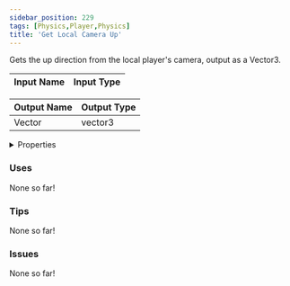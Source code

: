 ```yaml
---
sidebar_position: 229
tags: [Physics,Player,Physics]
title: 'Get Local Camera Up'
---
```


Gets the up direction from the local player's camera, output as a Vector3.






<EsbSvg />

| Input Name | Input Type |
|-----------|-----------|

| Output Name | Output Type |
|-----------|-----------|
| Vector | vector3 |


<details>
  <summary>Properties</summary>
  <div>
    <div>
    <table>
      <thead>
        <tr>
          <th>Is beta required?</th>
          <th>❌</th>
        </tr>
        <tr>
          <th>Is this chip a trolling risk?</th>
          <th>❌</th>
        </tr>
        <tr>
          <th>Is this chip a role assignment risk?</th>
          <th>❌</th>
        </tr>
        <tr>
          <th>Chip UUID</th>
          <th>5d9da95f-a64f-4660-a11f-bf0855769659</th>
        </tr>
      </thead>
    </table>
    </div>
  </div>
</details>

### Uses

None so far!

### Tips

None so far!

### Issues

None so far!